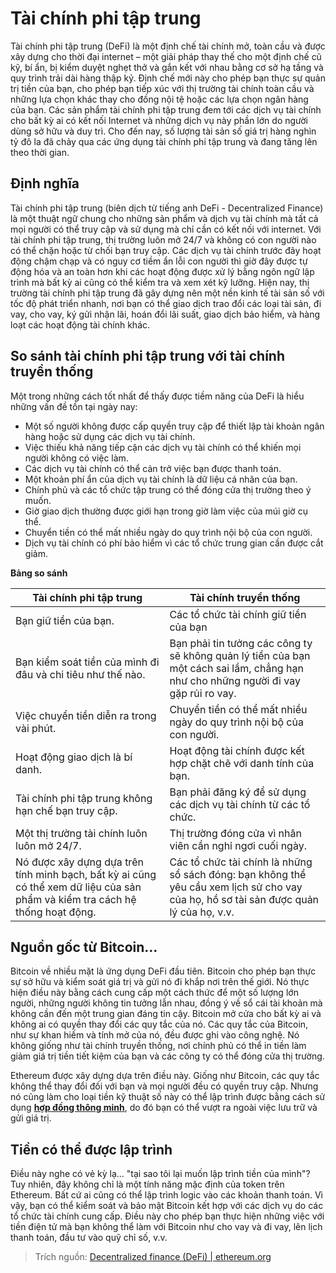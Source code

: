 
# Tài chính phi tập trung
Tài chính phi tập trung (DeFi) là một định chế tài chính mở, toàn cầu và được xây dựng cho thời đại internet – một giải pháp thay thế cho một định chế cũ kỹ, bí ẩn, bị kiểm duyệt nghẹt thở và gắn kết với nhau bằng cơ sở hạ tầng và quy trình trải dài hàng thập kỷ. Định chế mới này cho phép bạn thực sự quản trị tiền của bạn, cho phép bạn tiếp xúc với thị trường tài chính toàn cầu và những lựa chọn khác thay cho đồng nội tệ hoặc các lựa chọn ngân hàng của bạn. Các sản phẩm tài chính phi tập trung đem tới các dịch vụ tài chính cho bất kỳ ai có kết nối Internet và những dịch vụ này phần lớn do người dùng sở hữu và duy trì. Cho đến nay, số lượng tài sản số giá trị hàng nghìn tỷ đô la đã chảy qua các ứng dụng tài chính phi tập trung và đang tăng lên theo thời gian.

## Định nghĩa
Tài chính phi tập trung (biên dịch từ tiếng anh DeFi - Decentralized Finance) là một thuật ngữ chung cho những sản phẩm và dịch vụ tài chính mà tất cả mọi người có thể truy cập và sử dụng mà chỉ cần có kết nối với internet. Với tài chính phi tập trung, thị trường luôn mở 24/7 và không có con người nào có thể chặn hoặc từ chối bạn truy cập. Các dịch vụ tài chính trước đây hoạt động chậm chạp và có nguy cơ tiềm ẩn lỗi con người thì giờ đây được tự động hóa và an toàn hơn khi các hoạt động được xử lý bằng ngôn ngữ lập trình mà bất kỳ ai cũng có thể kiểm tra và xem xét kỹ lưỡng. Hiện nay, thị trường tài chính phi tập trung đã gây dựng nên một nền kinh tế tài sản số với tốc độ phát triển nhanh, nơi bạn có thể giao dịch trao đổi các loại tài sản, đi vay, cho vay, ký gửi nhận lãi, hoán đổi lãi suất, giao dịch bảo hiểm, và hàng loạt các hoạt động tài chính khác.

## So sánh tài chính phi tập trung với tài chính truyền thống
Một trong những cách tốt nhất để thấy được tiềm năng của DeFi là hiểu những vấn đề tồn tại ngày nay:

- Một số người không được cấp quyền truy cập để thiết lập tài khoản ngân hàng hoặc sử dụng các dịch vụ tài chính.
- Việc thiếu khả năng tiếp cận các dịch vụ tài chính có thể khiến mọi người không có việc làm.
- Các dịch vụ tài chính có thể cản trở việc bạn được thanh toán.
- Một khoản phí ẩn của dịch vụ tài chính là dữ liệu cá nhân của bạn.
- Chính phủ và các tổ chức tập trung có thể đóng cửa thị trường theo ý muốn.
- Giờ giao dịch thường được giới hạn trong giờ làm việc của múi giờ cụ thể.
- Chuyển tiền có thể mất nhiều ngày do quy trình nội bộ của con người.
- Dịch vụ tài chính có phí bảo hiểm vì các tổ chức trung gian cần được cắt giảm.

**Bảng so sánh**

|Tài chính phi tập trung | Tài chính truyền thống |
| -----------------------| ---------------------- |
| Bạn giữ tiền của bạn.  | Các tổ chức tài chính giữ tiền của bạn |
| Bạn kiểm soát tiền của mình đi đâu và chi tiêu như thế nào. | Bạn phải tin tưởng các công ty sẽ không quản lý tiền của bạn một cách sai lầm, chẳng hạn như cho những người đi vay gặp rủi ro vay.|
| Việc chuyển tiền diễn ra trong vài phút. | Chuyển tiền có thể mất nhiều ngày do quy trình nội bộ của con người. |
| Hoạt động giao dịch là bí danh. | Hoạt động tài chính được kết hợp chặt chẽ với danh tính của bạn. |
| Tài chính phi tập trung không hạn chế bạn truy cập. | Bạn phải đăng ký để sử dụng các dịch vụ tài chính từ các tổ chức. |
| Một thị trường tài chính luôn luôn mở 24/7. | Thị trường đóng cửa vì nhân viên cần nghỉ ngơi cuối ngày. |
| Nó được xây dựng dựa trên tính minh bạch, bất kỳ ai cũng có thể xem dữ liệu của sản phẩm và kiểm tra cách hệ thống hoạt động. | Các tổ chức tài chính là những sổ sách đóng: bạn không thể yêu cầu xem lịch sử cho vay của họ, hồ sơ tài sản được quản lý của họ, v.v. |

## Nguồn gốc từ Bitcoin... 
Bitcoin về nhiều mặt là ứng dụng DeFi đầu tiên. Bitcoin cho phép bạn thực sự sở hữu và kiểm soát giá trị và gửi nó đi khắp nơi trên thế giới. Nó thực hiện điều này bằng cách cung cấp một cách thức để một số lượng lớn người, những người không tin tưởng lẫn nhau, đồng ý về sổ cái tài khoản mà không cần đến một trung gian đáng tin cậy. Bitcoin mở cửa cho bất kỳ ai và không ai có quyền thay đổi các quy tắc của nó. Các quy tắc của Bitcoin, như sự khan hiếm và tính mở của nó, đều được ghi vào công nghệ. Nó không giống như tài chính truyền thống, nơi chính phủ có thể in tiền làm giảm giá trị tiền tiết kiệm của bạn và các công ty có thể đóng cửa thị trường.

Ethereum được xây dựng dựa trên điều này. Giống như Bitcoin, các quy tắc không thể thay đổi đối với bạn và mọi người đều có quyền truy cập. Nhưng nó cũng làm cho loại tiền kỹ thuật số này có thể lập trình được bằng cách sử dụng **[hợp đồng thông minh](/tai-lieu/hop-dong-thong-minh)**, do đó bạn có thể vượt ra ngoài việc lưu trữ và gửi giá trị.

## Tiền có thể được lập trình
Điều này nghe có vẻ kỳ lạ... "tại sao tôi lại muốn lập trình tiền của mình"? Tuy nhiên, đây không chỉ là một tính năng mặc định của token trên Ethereum. Bất cứ ai cũng có thể lập trình logic vào các khoản thanh toán. Vì vậy, bạn có thể kiểm soát và bảo mật Bitcoin kết hợp với các dịch vụ do các tổ chức tài chính cung cấp. Điều này cho phép bạn thực hiện những việc với tiền điện tử mà bạn không thể làm với Bitcoin như cho vay và đi vay, lên lịch thanh toán, đầu tư vào quỹ chỉ số, v.v.


> Trích nguồn:
> [Decentralized finance (DeFi) | ethereum.org](https://ethereum.org/defi)

<PostNav currentSectionId={1} currentPostId={2} />